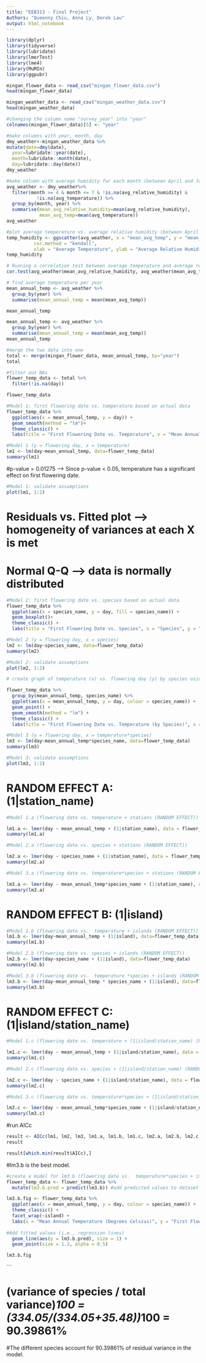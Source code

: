 ---
title: "EEB313 - Final Project"
Authors: "Queenny Chiu, Anna Ly, Derek Lau"
output: html_notebook
---

```{r}
library(dplyr)
library(tidyverse)
library(lubridate)
library(lmerTest)
library(lme4)
library(MuMIn)
library(ggpubr)
```

```{r}
mingan_flower_data <- read_csv("mingan_flower_data.csv")
head(mingan_flower_data)

mingan_weather_data <- read_csv("mingan_weather_data.csv")
head(mingan_weather_data)
```

```{r}
#changing the column name "survey_year" into "year"
colnames(mingan_flower_data)[5] <- "year"
```

```{r}
#make columns with year, month, day
dmy_weather<-mingan_weather_data %>%
mutate(date=dmy(date),
  year=lubridate::year(date),
  month=lubridate::month(date),
  day=lubridate::day(date))
dmy_weather
```

```{r}
#make column with average humidity for each month (between April and July) for each year
avg_weather <- dmy_weather%>%
  filter(month >= 4 & month <= 7 & !is.na(avg_relative_humidity) & 
           !is.na(avg_temperature)) %>% 
  group_by(month, year) %>%
  summarise(mean_avg_relative_humidity=mean(avg_relative_humidity),
            mean_avg_temp=mean(avg_temperature))
avg_weather
```

```{r}
#plot average temperature vs. average relative humidity (between April and July)
temp_humidity <- ggscatter(avg_weather, x = "mean_avg_temp", y = "mean_avg_relative_humidity", add = "reg.line", conf.int = TRUE, cor.coef = TRUE,
          cor.method = "kendall",
          xlab = "Average Temperature", ylab = "Average Relative Humidity (%)")
temp_humidity
```

```{r}
# Running a correlation test between average temperature and average relative humidity
cor.test(avg_weather$mean_avg_relative_humidity, avg_weather$mean_avg_temp)
```

```{r}
# find average temperature per year
mean_annual_temp <- avg_weather %>% 
  group_by(year) %>% 
  summarise(mean_annual_temp = mean(mean_avg_temp))

mean_annual_temp
```

```{r}
mean_annual_temp <- avg_weather %>% 
  group_by(year) %>% 
  summarise(mean_annual_temp = mean(mean_avg_temp))
mean_annual_temp
```

```{r}
#merge the two data into one
total <- merge(mingan_flower_data, mean_annual_temp, by="year")
total
```

```{r}
#filter out NAs
flower_temp_data <- total %>% 
  filter(!is.na(day))

flower_temp_data
```

```{r}
#Model 1: first flowering date vs. temperature based on actual data
flower_temp_data %>% 
  ggplot(aes(x = mean_annual_temp, y = day)) +
  geom_smooth(method = "lm")+
  theme_classic() +
  labs(title = "First Flowering Date vs. Temperature", x = "Mean Annual Temperature (Degrees Celsius)", y = "First Flowering Date (Actual Data)" )
```

```{r}
#Model 1 (y = flowering day, x = temperature)
lm1 <- lm(day~mean_annual_temp, data=flower_temp_data)
summary(lm1)
```
#p-value = 0.01275 --> Since p-value < 0.05, temperature has a significant effect on first flowering date.

```{r}
#Model 1: validate assumptions
plot(lm1, 1:2)
```
# Residuals vs. Fitted plot --> homogeneity of variances at each X is met
# Normal Q-Q --> data is normally distributed

```{r}
#Model 2: first flowering date vs. species based on actual data
flower_temp_data %>% 
  ggplot(aes(x = species_name, y = day, fill = species_name)) +
  geom_boxplot()+
  theme_classic() +
  labs(title = "First Flowering Date vs. Species", x = "Species", y = "First Flowering Date (Actual Data)" )
```

```{r}
#Model 2 (y = flowering day, x = species)
lm2 <- lm(day~species_name, data=flower_temp_data)
summary(lm2)

```

```{r}
#Model 2: validate assumptions
plot(lm2, 1:2)
```

```{r}
# create graph of temperature (x) vs. flowering day (y) by species using actual data

flower_temp_data %>% 
  group_by(mean_annual_temp, species_name) %>% 
  ggplot(aes(x = mean_annual_temp, y = day, colour = species_name)) +
  geom_point() +
  geom_smooth(method = "lm") +
  theme_classic() +
  labs(title = "First Flowering Date vs. Temperature (by Species)", x = "Mean Annual Temperature (Degrees Celsius)", y = "First Flowering Date (Actual Data)" )
```


```{r}
#Model 3 (y = flowering day, x = temperature*species)
lm3 <- lm(day~mean_annual_temp*species_name, data=flower_temp_data)
summary(lm3)

```

```{r}
#Model 3: validate assumptions
plot(lm3, 1:2)
```

# RANDOM EFFECT A: (1|station_name)

```{r}
#Model 1.a (flowering date vs. temperature + stations (RANDOM EFFECT))

lm1.a <- lmer(day ~ mean_annual_temp + (1|station_name), data = flower_temp_data, REML = FALSE)   
summary(lm1.a)
```

```{r}
#Model 2.a (flowering date vs. species + stations (RANDOM EFFECT))

lm2.a <- lmer(day ~ species_name + (1|station_name), data = flower_temp_data, REML = FALSE)   
summary(lm2.a)
```

```{r}
#Model 3.a (flowering date vs. temperature*species + stations (RANDOM EFFECT))

lm3.a <- lmer(day ~ mean_annual_temp*species_name + (1|station_name), data = flower_temp_data, REML = FALSE)   
summary(lm3.a)
```

# RANDOM EFFECT B: (1|island)
```{r}
#Model 1.b (flowering date vs.  temperature + islands (RANDOM EFFECT))
lm1.b <- lmer(day~mean_annual_temp + (1|island), data=flower_temp_data)
summary(lm1.b)

```

```{r}
#Model 2.b (flowering date vs. species + islands (RANDOM EFFECT))
lm2.b <- lmer(day~species_name + (1|island), data=flower_temp_data)
summary(lm2.b)
```

```{r}
#Model 3.b (flowering date vs.  temperature *species + islands (RANDOM EFFECT))
lm3.b <- lmer(day~mean_annual_temp * species_name + (1|island), data=flower_temp_data)
summary(lm3.b)
```
# RANDOM EFFECT C: (1|island/station_name)

```{r}
#Model 1.c (flowering date vs. temperature + (1|island/station_name) (RANDOM EFFECT))

lm1.c <- lmer(day ~ mean_annual_temp + (1|island/station_name), data = flower_temp_data, REML = FALSE)   
summary(lm1.c)
```

```{r}
#Model 2.c (flowering date vs. species + (1|island/station_name) (RANDOM EFFECT))

lm2.c <- lmer(day ~ species_name + (1|island/station_name), data = flower_temp_data, REML = FALSE)   
summary(lm2.c)
```

```{r}
#Model 3.c (flowering date vs. temperature*species + (1|island/station_name) (RANDOM EFFECT))

lm3.c <- lmer(day ~ mean_annual_temp*species_name + (1|island/station_name), data = flower_temp_data, REML = FALSE)   
summary(lm3.c)
```

#run AICc
```{r}
result <- AICc(lm1, lm2, lm3, lm1.a, lm1.b, lm1.c, lm2.a, lm2.b, lm2.c, lm3.a, lm3.b, lm3.c)
result
```

```{r}
result[which.min(result$AICc),]
```

#lm3.b is the best model.

```{r}
#create a model for lm3.b (flowering date vs.  temperature*species + islands (RANDOM EFFECT))
flower_temp_data <- flower_temp_data %>% 
  mutate(lm3.b.pred = predict(lm3.b)) #add predicted values to dataset

lm3.b.fig <- flower_temp_data %>% 
  ggplot(aes(x = mean_annual_temp, y = day, colour = species_name)) +
  theme_classic() +
  facet_wrap(~island) +
  labs(x = "Mean Annual Temperature (Degrees Celsius)", y = "First Flowering Date (Predicted Data)", colour = "Species" ) +
  
#Add fitted values (i.e., regression lines)
  geom_line(aes(y = lm3.b.pred), size = 1) +
  geom_point(size = 1.2, alpha = 0.5)

lm3.b.fig
```
```





# (variance of species / total variance)*100 = (334.05/(334.05+35.48))*100 = 90.39861%
#The different species account for 90.39861% of residual variance in the model.


